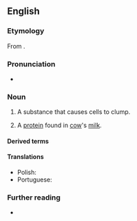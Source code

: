 ==English==

===Etymology===
From {{suffix|en|agglutinate|in}}.

===Pronunciation===
* {{IPA|en|/əˈɡluːtɪnɪn/|[əˈɡluːʔn̩ɪn]}}

===Noun===
{{en-noun|~}}

# A substance that causes cells to clump.
# {{lb|en|specifically}} A [[protein]] found in [[cow]]'s [[milk]].

====Derived terms====
{{der2|en
|agglutinination
|haemagglutinin
|hemagglutinin
|leucoagglutinin
|zooagglutinin
|erythroagglutinin
|bacterioagglutinin
|isoagglutinin
|leukoagglutinin
|antiagglutinin
|autoagglutinin}}

====Translations====
{{trans-top|substance that causes cells to clump}}
* Polish: {{t+|pl|aglutynina|f}}
* Portuguese: {{t|pt|aglutinina|f}}
{{trans-mid}}
{{trans-bottom}}

===Further reading===
* {{pedia}}